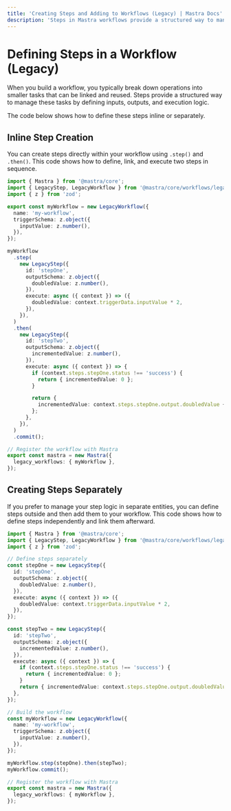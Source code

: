 ```yaml
---
title: 'Creating Steps and Adding to Workflows (Legacy) | Mastra Docs'
description: 'Steps in Mastra workflows provide a structured way to manage operations by defining inputs, outputs, and execution logic.'
---
```


# Defining Steps in a Workflow (Legacy)

When you build a workflow, you typically break down operations into smaller tasks that can be linked and reused. Steps provide a structured way to manage these tasks by defining inputs, outputs, and execution logic.

The code below shows how to define these steps inline or separately.

## Inline Step Creation

You can create steps directly within your workflow using `.step()` and `.then()`. This code shows how to define, link, and execute two steps in sequence.

```typescript showLineNumbers filename="src/mastra/workflows/index.ts" copy
import { Mastra } from '@mastra/core';
import { LegacyStep, LegacyWorkflow } from '@mastra/core/workflows/legacy';
import { z } from 'zod';

export const myWorkflow = new LegacyWorkflow({
  name: 'my-workflow',
  triggerSchema: z.object({
    inputValue: z.number(),
  }),
});

myWorkflow
  .step(
    new LegacyStep({
      id: 'stepOne',
      outputSchema: z.object({
        doubledValue: z.number(),
      }),
      execute: async ({ context }) => ({
        doubledValue: context.triggerData.inputValue * 2,
      }),
    }),
  )
  .then(
    new LegacyStep({
      id: 'stepTwo',
      outputSchema: z.object({
        incrementedValue: z.number(),
      }),
      execute: async ({ context }) => {
        if (context.steps.stepOne.status !== 'success') {
          return { incrementedValue: 0 };
        }

        return {
          incrementedValue: context.steps.stepOne.output.doubledValue + 1,
        };
      },
    }),
  )
  .commit();

// Register the workflow with Mastra
export const mastra = new Mastra({
  legacy_workflows: { myWorkflow },
});
```

## Creating Steps Separately

If you prefer to manage your step logic in separate entities, you can define steps outside and then add them to your workflow. This code shows how to define steps independently and link them afterward.

```typescript showLineNumbers filename="src/mastra/workflows/index.ts" copy
import { Mastra } from '@mastra/core';
import { LegacyStep, LegacyWorkflow } from '@mastra/core/workflows/legacy';
import { z } from 'zod';

// Define steps separately
const stepOne = new LegacyStep({
  id: 'stepOne',
  outputSchema: z.object({
    doubledValue: z.number(),
  }),
  execute: async ({ context }) => ({
    doubledValue: context.triggerData.inputValue * 2,
  }),
});

const stepTwo = new LegacyStep({
  id: 'stepTwo',
  outputSchema: z.object({
    incrementedValue: z.number(),
  }),
  execute: async ({ context }) => {
    if (context.steps.stepOne.status !== 'success') {
      return { incrementedValue: 0 };
    }
    return { incrementedValue: context.steps.stepOne.output.doubledValue + 1 };
  },
});

// Build the workflow
const myWorkflow = new LegacyWorkflow({
  name: 'my-workflow',
  triggerSchema: z.object({
    inputValue: z.number(),
  }),
});

myWorkflow.step(stepOne).then(stepTwo);
myWorkflow.commit();

// Register the workflow with Mastra
export const mastra = new Mastra({
  legacy_workflows: { myWorkflow },
});
```
